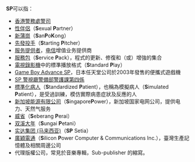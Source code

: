 '''SP'''可以指：
* [[香港警務處|香港警務處]][[警司|警司]]
* [[性伴侶|性伴侶]]（'''S'''exual '''P'''artner）
* [[新蒲崗|新蒲崗]]（'''S'''an''' P'''o''' K'''ong）
* [[先發投手|先發投手]]（'''S'''tarting '''P'''itcher）
* [[服务提供者|服务提供者]]，[[电信|电信]]增值业务提供商
* [[服務包|服務包]]（'''S'''ervice '''P'''ack），程式的更新、修復和（或）增強的集合
* [[電視錄影機|電視錄影機]]中的標準播放格式（'''S'''tandard '''P'''lay）
* [[Game_Boy_Advance_SP|Game Boy Advance SP]]，日本任天堂公司於2003年發售的便攜式遊戲機
* [[SP_警視廳警備部警護課第四係|SP 警視廳警備部警護課第四係]]
* [[標準化病人|標準化病人]]（'''S'''tandardized '''P'''atient），也稱為模擬病人（'''S'''imulated '''P'''atient），是受過訓練，模仿實際病患症狀及反應的人
* [[新加坡能源有限公司|新加坡能源有限公司]]（'''S'''ingapore'''P'''ower），新加坡国家电网公司，提供电力、天然气服务
* [[威省|威省]]（'''S'''eberang '''P'''erai）
* [[双溪大年|双溪大年]]（'''S'''ungai '''P'''etani）
* [[实达集团_(马来西亚)|实达集团 (马来西亚)]]（'''SP''' Setia）
* [[廣穎電通|廣穎電通]]（'''S'''ilicon  '''P'''ower Computer & Communications Inc.），臺灣生產記憶體及相關周邊公司
* 代理版權公司，常見於音樂專輯，Sub-publisher 的縮寫。
{{disambig|Cat=二字拉丁字母缩写消歧义}}